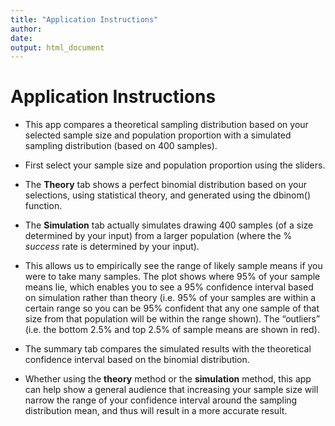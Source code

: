 ```yaml
---
title: "Application Instructions"
author: 
date: 
output: html_document
---
```


# Application Instructions


* This app compares a theoretical sampling distribution based on your selected sample size and population proportion with a simulated sampling distribution (based on 400 samples).

* First select your sample size and population proportion using the sliders.

* The **Theory** tab shows a perfect binomial distribution based on your selections, using statistical theory, and generated using the dbinom() function. 

* The **Simulation** tab actually simulates drawing 400 samples (of a size determined by your input) from a larger population (where the % *success* rate is determined by your input). 

* This allows us to empirically see the range of likely sample means if you were to take many samples. The plot shows where 95% of your sample means lie, which enables you to see a 95% confidence interval based on simulation rather than theory (i.e. 95% of your samples are within a certain range so you can be 95% confident that any one sample of that size from that population will be within the range shown). The "outliers" (i.e. the bottom 2.5% and top 2.5% of sample means are shown in red). 

* The summary tab compares the simulated results with the theoretical confidence interval based on the binomial distribution.

* Whether using the **theory** method or the **simulation** method, this app can help show a general audience that increasing your sample size will narrow the range of your confidence interval around the sampling distribution mean, and thus will result in a more accurate result. 
